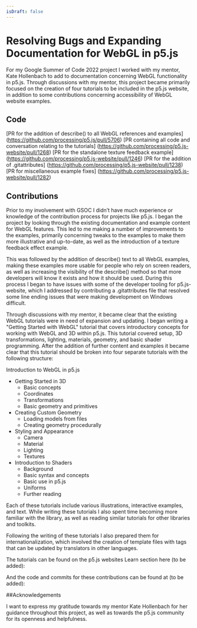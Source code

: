 ```yaml
---
isDraft: false
---
```

# Resolving Bugs and Expanding Documentation for WebGL in p5.js

For my Google Summer of Code 2022 project I worked with my mentor, Kate Hollenbach to add to documentation concerning WebGL functionality in p5.js. Through discussions with my mentor, this project became primarily focused on the creation of four tutorials to be included in the p5.js website, in addition to some contributions concerning accessibility of WebGL website examples.

## Code

\[PR for the addition of describe() to all WebGL references and examples] (https://github.com/processing/p5.js/pull/5706)
\[PR containing all code and conversation relating to the tutorials] (https://github.com/processing/p5.js-website/pull/1268)
\[PR for the standalone texture feedback example] (https://github.com/processing/p5.js-website/pull/1246)
\[PR for the addition of .gitattributes] (https://github.com/processing/p5.js-website/pull/1238)
\[PR for miscellaneous example fixes] (https://github.com/processing/p5.js-website/pull/1282)

## Contributions

Prior to my involvement with GSOC I didn’t have much experience or knowledge of the contribution process for projects like p5.js. I began the project by looking through the existing documentation and example content for WebGL features. This led to me making a number of improvements to the examples, primarily concerning tweaks to the examples to make them more illustrative and up-to-date, as well as the introduction of a texture feedback effect example.

This was followed by the addition of describe() text to all WebGL examples, making these examples more usable for people who rely on screen readers, as well as increasing the visibility of the describe() method so that more developers will know it exists and how it should be used. During this process I began to have issues with some of the developer tooling for p5.js-website, which I addressed by contributing a .gitattributes file that resolved some line ending issues that were making development on Windows difficult.

Through discussions with my mentor, it became clear that the existing WebGL tutorials were in need of expansion and updating. I began writing a "Getting Started with WebGL" tutorial that covers introductory concepts for working with WebGL and 3D within p5.js. This tutorial covered setup, 3D transformations, lighting, materials, geometry, and basic shader programming. After the addition of further content and examples it became clear that this tutorial should be broken into four separate tutorials with the following structure:

Introduction to WebGL in p5.js

* Getting Started in 3D
  * Basic concepts
  * Coordinates
  * Transformations
  * Basic geometry and primitives
* Creating Custom Geometry
  * Loading models from files
  * Creating geometry procedurally
* Styling and Appearance
  * Camera
  * Material
  * Lighting
  * Textures
* Introduction to Shaders
  * Background
  * Basic syntax and concepts
  * Basic use in p5.js
  * Uniforms
  * Further reading

Each of these tutorials include various illustrations, interactive examples, and text. While writing these tutorials I also spent time becoming more familiar with the library, as well as reading similar tutorials for other libraries and toolkits.

Following the writing of these tutorials I also prepared them for internationalization, which involved the creation of template files with tags that can be updated by translators in other languages.

The tutorials can be found on the p5.js websites Learn section here (to be added):

And the code and commits for these contributions can be found at (to be added):

\##Acknowledgements

I want to express my gratitude towards my mentor Kate Hollenbach for her guidance throughout this project, as well as towards the p5.js community for its openness and helpfulness.
